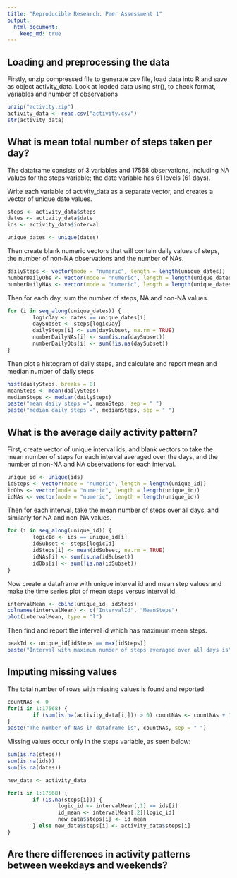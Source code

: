 ```yaml
---
title: "Reproducible Research: Peer Assessment 1"
output: 
  html_document:
    keep_md: true
---
```



## Loading and preprocessing the data
Firstly, unzip compressed file to generate csv file, load data into R and save as object activity_data. Look at loaded data using str(), to check format, variables and number of observations
```r
unzip("activity.zip")
activity_data <- read.csv("activity.csv")
str(activity_data)
```

## What is mean total number of steps taken per day?
The dataframe consists of 3 variables and 17568 observations, including NA values for the steps variable; the date variable has 61 levels (61 days).

Write each variable of activity_data as a separate vector, and creates a vector of unique date values.
```r

steps <- activity_data$steps
dates <- activity_data$date
ids <- activity_data$interval

unique_dates <- unique(dates)
```


Then create blank numeric vectors that will contain daily values of steps, the number of non-NA observations and the number of NAs.

```r
dailySteps <- vector(mode = "numeric", length = length(unique_dates))
numberDailyObs <- vector(mode = "numeric", length = length(unique_dates))
numberDailyNAs <- vector(mode = "numeric", length = length(unique_dates))
```

Then for each day, sum the number of steps, NA and non-NA values.
```r
for (i in seq_along(unique_dates)) {
        logicDay <- dates == unique_dates[i]
        daySubset <- steps[logicDay]
        dailySteps[i] <- sum(daySubset, na.rm = TRUE)
        numberDailyNAs[i] <- sum(is.na(daySubset))
        numberDailyObs[i] <- sum(!is.na(daySubset))
}
```
Then plot a histogram of daily steps, and calculate and report mean and median number of daily steps

```r
hist(dailySteps, breaks = 8)
meanSteps <- mean(dailySteps)
medianSteps <- median(dailySteps)
paste("mean daily steps =", meanSteps, sep = " ")
paste("median daily steps =", medianSteps, sep = " ")
```

## What is the average daily activity pattern?

First, create vector of unique interval ids, and blank vectors to take the mean number of steps for each interval averaged over the days, and the number of non-NA and NA observations for each interval.

```r
unique_id <- unique(ids)
idSteps <- vector(mode = "numeric", length = length(unique_id))
idObs <- vector(mode = "numeric", length = length(unique_id))
idNAs <- vector(mode = "numeric", length = length(unique_id))
```

Then for each interval, take the mean number of steps over all days, and similarly for NA and non-NA values.
```r
for (i in seq_along(unique_id)) {
        logicId <- ids == unique_id[i]
        idSubset <- steps[logicId]
        idSteps[i] <- mean(idSubset, na.rm = TRUE)
        idNAs[i] <- sum(is.na(idSubset))
        idObs[i] <- sum(!is.na(idSubset))
}
```
Now create a dataframe with unique interval id and mean step values and make the time series plot of mean steps versus interval id.

```r
intervalMean <- cbind(unique_id, idSteps)
colnames(intervalMean) <- c("IntervalId", "MeanSteps")
plot(intervalMean, type = "l")

```

Then find and report the interval id which has maximum mean steps.
```r
peakId <- unique_id[idSteps == max(idSteps)]
paste("Interval with maximum number of steps averaged over all days is", peakId, sep = " ")
```

## Imputing missing values
The total number of rows with missing values is found and reported:
```r
countNAs <- 0
for(i in 1:17568) {
        if (sum(is.na(activity_data[i,])) > 0) countNAs <- countNAs + 1
}
paste("The number of NAs in dataframe is", countNAs, sep = " ")
```
Missing values occur only in the steps variable, as seen below:

```r
sum(is.na(steps))
sum(is.na(ids))
sum(is.na(dates))
```


```r
new_data <- activity_data

for(i in 1:17568) {
        if (is.na(steps[i])) {
                logic_id <- intervalMean[,1] == ids[i]
                id_mean <- intervalMean[,2][logic_id]
                new_data$steps[i] <- id_mean
        } else new_data$steps[i] <- activity_data$steps[i]
}

```

## Are there differences in activity patterns between weekdays and weekends?
